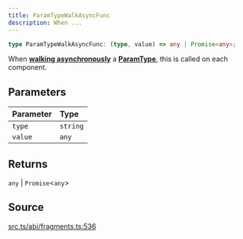 ```yaml
---
title: ParamTypeWalkAsyncFunc
description: When ...
---
```


```ts
type ParamTypeWalkAsyncFunc: (type, value) => any | Promise<any>;
```

When [**walking asynchronously**](/content/classes/ParamType.mdx#walkasync)
 a [**ParamType**](/content/classes/ParamType.mdx), this is called on each component.

## Parameters

| Parameter | Type |
| :------ | :------ |
| `type` | `string` |
| `value` | `any` |

## Returns

`any` \| `Promise`\<`any`\>

## Source

[src.ts/abi/fragments.ts:536](https://github.com/dominant-strategies/quais-6.js/blob/3f482dd134064d41657ff7dc9ba8162f741c9c83/src.ts/abi/fragments.ts#L536)
